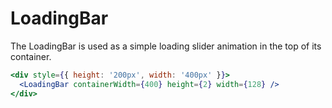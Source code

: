 
<Meta title="MDX|LoadingBar" component={LoadingBar} />

# LoadingBar

The LoadingBar is used as a simple loading slider animation in the top of its container.

<Preview>
  <div style={{ height: '200px', width: '400px' }}>
    <LoadingBar containerWidth={400} height={2} width={128} />
  </div>
</Preview>

```jsx
<div style={{ height: '200px', width: '400px' }}>
  <LoadingBar containerWidth={400} height={2} width={128} />
</div>
```

<ArgsTable of={LoadingBar} />
